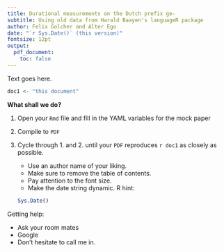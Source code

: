 ```yaml
---
title: Durational measurements on the Dutch prefix ge-
subtitle: Using old data from Harald Baayen's languageR package
author: Felix Golcher and Alter Ego
date: "`r Sys.Date()` (this version)"
fontsize: 12pt
output:
  pdf_document:
    toc: false
---
```



Text goes here.
```r
doc1 <- "this document"
```


\vfill
**\textcolor{gray}{Template to be reproduced ends here}**

**What shall we do?**

1. Open your `Rmd` file and fill in the YAML variables for the mock paper

2. Compile to `PDF`

3. Cycle through 1. and 2. until your `PDF` reproduces `r doc1` as closely as possible.
    - Use an author name of your liking.
    - Make sure to remove the table of contents.
    - Pay attention to the font size.
    - Make the date string dynamic. R hint:
```r
Sys.Date()
```

Getting help:

* Ask your room mates
* Google
* Don't hesitate to call me in.
